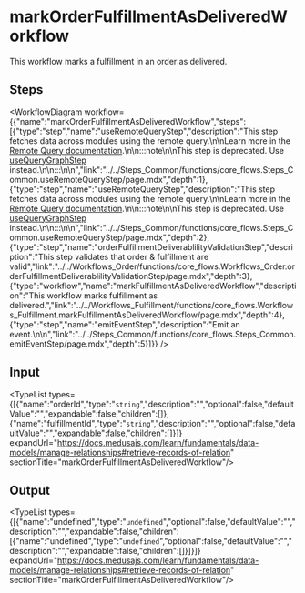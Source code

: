 
# markOrderFulfillmentAsDeliveredWorkflow

This workflow marks a fulfillment in an order as delivered.

## Steps

<WorkflowDiagram workflow={{"name":"markOrderFulfillmentAsDeliveredWorkflow","steps":[{"type":"step","name":"useRemoteQueryStep","description":"This step fetches data across modules using the remote query.\n\nLearn more in the [Remote Query documentation](https://docs.medusajs.com/learn/advanced-development/module-links/query).\n\n:::note\n\nThis step is deprecated. Use [useQueryGraphStep](../core_flows.useQueryGraphStep/page.mdx) instead.\n\n:::\n\n","link":"../../Steps_Common/functions/core_flows.Steps_Common.useRemoteQueryStep/page.mdx","depth":1},{"type":"step","name":"useRemoteQueryStep","description":"This step fetches data across modules using the remote query.\n\nLearn more in the [Remote Query documentation](https://docs.medusajs.com/learn/advanced-development/module-links/query).\n\n:::note\n\nThis step is deprecated. Use [useQueryGraphStep](../core_flows.useQueryGraphStep/page.mdx) instead.\n\n:::\n\n","link":"../../Steps_Common/functions/core_flows.Steps_Common.useRemoteQueryStep/page.mdx","depth":2},{"type":"step","name":"orderFulfillmentDeliverablilityValidationStep","description":"This step validates that order & fulfillment are valid","link":"../../Workflows_Order/functions/core_flows.Workflows_Order.orderFulfillmentDeliverablilityValidationStep/page.mdx","depth":3},{"type":"workflow","name":"markFulfillmentAsDeliveredWorkflow","description":"This workflow marks fulfillment as delivered.","link":"../../Workflows_Fulfillment/functions/core_flows.Workflows_Fulfillment.markFulfillmentAsDeliveredWorkflow/page.mdx","depth":4},{"type":"step","name":"emitEventStep","description":"Emit an event.\n\n","link":"../../Steps_Common/functions/core_flows.Steps_Common.emitEventStep/page.mdx","depth":5}]}} />

## Input

<TypeList types={[{"name":"orderId","type":"`string`","description":"","optional":false,"defaultValue":"","expandable":false,"children":[]},{"name":"fulfillmentId","type":"`string`","description":"","optional":false,"defaultValue":"","expandable":false,"children":[]}]} expandUrl="https://docs.medusajs.com/learn/fundamentals/data-models/manage-relationships#retrieve-records-of-relation" sectionTitle="markOrderFulfillmentAsDeliveredWorkflow"/>

## Output

<TypeList types={[{"name":"undefined","type":"`undefined`","optional":false,"defaultValue":"","description":"","expandable":false,"children":[{"name":"undefined","type":"`undefined`","optional":false,"defaultValue":"","description":"","expandable":false,"children":[]}]}]} expandUrl="https://docs.medusajs.com/learn/fundamentals/data-models/manage-relationships#retrieve-records-of-relation" sectionTitle="markOrderFulfillmentAsDeliveredWorkflow"/>

